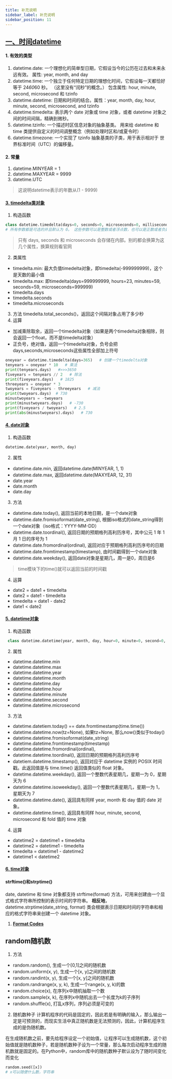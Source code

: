 ```yaml
---
title: 补充说明
sidebar_label: 补充说明
sidebar_position: 11
---
```


## [一、时间datetime](https://docs.python.org/zh-cn/3/library/datetime.html)
#### 1. 有效的类型
1. datetime.date: 一个理想化的简单型日期，它假设当今的公历在过去和未来永远有效。 属性: year, month, and day
2. datetime.time: 一个独立于任何特定日期的理想化时间，它假设每一天都恰好等于 24*60*60 秒。 （这里没有“闰秒”的概念。） 包含属性: hour, minute, second, microsecond 和 tzinfo
3. datetime.datetime: 日期和时间的结合。属性：year, month, day, hour, minute, second, microsecond, and tzinfo
4. datetime.timedelta: 表示两个 date 对象或 time 对象，或者 datetime 对象之间的时间间隔，精确到微秒。
5. datetime.tzinfo: 一个描述时区信息对象的抽象基类。 用来给 datetime 和 time 类提供自定义的时间调整概念（例如处理时区和/或夏令时）
6. datetime.timezone: 一个实现了 tzinfo 抽象基类的子类，用于表示相对于 世界标准时间（UTC）的偏移量。

#### 2. 常量
1. datetime.MINYEAR = 1
2. datetime.MAXYEAR = 9999
3. datetime.UTC
> 这说明datetime表示的年数从(1 - 9999)

#### [3. timedelta类对象](https://docs.python.org/zh-cn/3/library/datetime.html#timedelta-objects)
1. 构造函数
```python
class datetime.timedelta(days=0, seconds=0, microseconds=0, milliseconds=0, minutes=0, hours=0, weeks=0)
# 所有参数都是可选的并且默认为 0。 这些参数可以是整数或者浮点数，也可以是正数或者负数
```
> 只有 days, seconds 和 microseconds 会存储在内部。别的都会换算为这几个属性，换算规则看官网
2. 类属性
+ timedelta.min: 最大负值timedelta对象，即timedelta(-999999999)，这个是天数的最小值
+ timedelta.max: 即timedelta(days=999999999, hours=23, minutes=59, seconds=59, microseconds=999999)
+ timedelta.days
+ timedelta.seconds
+ timedelta.microseconds
3. 方法
timedelta.total_seconds()，返回这个间隔对象占用了多少秒
4. 运算
+ 加减乘除取余，返回一个timedelta对象（如果是两个timedelta对象相除，则会返回一个float，而不是timedelta对象）
+ 正负号，绝对值，返回一个timedelta对象，负号会把days,seconds,microseconds这些属性全部加上符号
```python
oneyear = datetime.timedelta(days=365)   # 创建一个timedelta对象
tenyears = oneyear * 10   # 乘法
print(tenyears.days)   #>>>3650
fiveyears = tenyears // 2   # 除法
print(fiveyears.days)   # 1825
threeyears = oneyear * 3  
twoyears = fiveyears - threeyears   # 减法
print(twoyears.days)  # 730
minustwoyears = -twoyears   
print(minustwoyears.days)   # -730
print(fiveyears / twoyears)   # 2.5
print(abs(minustwoyears).days)   # 730
```

#### [4. date对象](https://docs.python.org/zh-cn/3/library/datetime.html#date-objects)
1. 构造函数
```python
datetime.date(year, month, day)
```
2. 属性
+ datetime.date.min, 返回datetime.date(MINYEAR, 1, 1)
+ datetime.date.max, 返回datetime.date(MAXYEAR, 12, 31)
+ date.year
+ date.month
+ date.day
3. 方法
+ datetime.date.today(), 返回当前的本地日期，是一个date对象
+ datetime.date.fromisoformat(date_string), 根据iso格式的date_string得到一个date对象（iso格式：YYYY-MM-DD）
+ datetime.date.toordinal(), 返回日期的预期格列高利历序号，其中公元 1 年 1 月 1 日的序号为 1
+ datetime.date.fromordinal(ordinal), 返回对应于预期格列高利历序号的日期
+ datetime.date.fromtimestamp(timestamp), 由时间戳得到一个date对象
+ datetime.date.weekday(), 返回date对象是星期几，周一是0，周日是6
> time模块下的time()就可以返回当前的时间戳
4. 运算
+ date2 = date1 + timedelta
+ date2 = date1 - timedelta
+ timedelta = date1 - date2
+ date1 < date2

#### [5. datetime对象](https://docs.python.org/zh-cn/3/library/datetime.html#timedelta-objects)
1. 构造函数
```python
 class datetime.datetime(year, month, day, hour=0, minute=0, second=0, microsecond=0, tzinfo=None, *, fold=0)
```
2. 属性
+ datetime.datetime.min
+ datetime.datetime.max
+ datetime.datetime.year
+ datetime.datetime.month
+ datetime.datetime.day
+ datetime.datetime.hour
+ datetime.datetime.minute
+ datetime.datetime.second
+ datetime.datetime.microsecond
3. 方法
+ datetime.datetiem.today()  == date.fromtimestamp(time.time())
+ datetime.datetime.now(tz=None), 如果tz=None, 那么now()类似于today()
+ datetime.datetime.fromisoformat(date_string)
+ datetime.datetime.fromtimestamp(timestamp)
+ datetime.datetime.fromordinal(ordinal), 
+ datetime.datetime.toordinal(), 返回日期的预期格列高利历序号
+ datetiem.datetime.timestamp(), 返回对应于 datetime 实例的 POSIX 时间戳。此返回值是与 time.time() 返回值类似的 float 对象。
+ datetime.datetime.weekday(), 返回一个整数代表星期几，星期一为 0，星期天为 6
+ datetime.datetime.isoweekday(), 返回一个整数代表星期几，星期一为 1，星期天为 7
+ datetime.datetime.date(), 返回具有同样 year, month 和 day 值的 date 对象。
+ datetime.datetime.time(), 返回具有同样 hour, minute, second, microsecond 和 fold 值的 time 对象
4. 运算
+ datetime2 = datetime1 + timedelta
+ datetime2 = datetime1 - timedelta
+ timedelta = datetime1 - datetime2
+ datetime1 < datetime2

#### [6. time对象](https://docs.python.org/zh-cn/3/library/datetime.html#timedelta-objects)

#### strftime()和strptime()
date, datetime 和 time 对象都支持 strftime(format) 方法，可用来创建由一个显式格式字符串所控制的表示时间的字符串。
**相反地**，datetime.strptime(date_string, format) 类会根据表示日期和时间的字符串和相应的格式字符串来创建一个 datetime 对象。

1. [**Format Codes**](https://docs.python.org/zh-cn/3/library/datetime.html#strftime-and-strptime-format-codes) 


## random随机数
1. 方法
+ random.random(), 生成一个[0,1]之间的随机数
+ random.uniform(x, y), 生成一个[x, y]之间的随机数
+ random.randint(x, y), 生成一个[x, y]之间的随机数
+ random.randrange(x, y, k), 生成一个range(x, y, k)的数
+ random.choice(x), 在序列x中随机抽取一个数
+ random.sample(x, k), 在序列x中随机出去一个长度为k的子序列
+ random.shuffle(x), 打乱x序列，序列必须是可变的
2. 随机数种子
计算机程序的代码是固定的，因此若是有明确的输入，那么输出一定是可预测的，而现实生活中真正随机数是无法预测的，因此，计算机程序生成的是伪随机数。

在生成随机数之前，要先给程序设定一个初始值，让程序可以生成随机数，这个初始值就是随机数种子，若是随机数种子设为一个常量，那么每次启动程序生成的随机数就是固定的。在Python中，random库中的随机数种子默认设为了随时间变化而变化

```python title='设定随机数种子'
random.seed([x])
# x可以随便什么数，字符串
```

